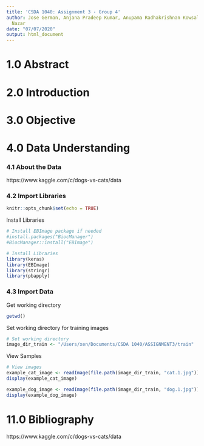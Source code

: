 ```yaml
---
title: 'CSDA 1040: Assignment 3 - Group 4'
author: Jose German, Anjana Pradeep Kumar, Anupama Radhakrishnan Kowsalya, and Xenel
  Nazar
date: "07/07/2020"
output: html_document
---
```


# 1.0 Abstract

# 2.0 Introduction

# 3.0 Objective

# 4.0 Data Understanding

### 4.1 About the Data

https://www.kaggle.com/c/dogs-vs-cats/data

### 4.2 Import Libraries

```r
knitr::opts_chunk$set(echo = TRUE)
```

Install Libraries
```r
# Install EBImage package if needed
#install.packages("BiocManager")
#BiocManager::install("EBImage")

# Install Libraries
library(keras)
library(EBImage)
library(stringr)
library(pbapply)
```


### 4.3 Import Data

Get working directory
```r
getwd()
```

Set working directory for training images
```r
# Set working directory
image_dir_train <- "/Users/xen/Documents/CSDA 1040/ASSIGNMENT3/train"
```

View Samples
```r
# View images
example_cat_image <- readImage(file.path(image_dir_train, "cat.1.jpg"))
display(example_cat_image)
```

```r
example_dog_image <- readImage(file.path(image_dir_train, "dog.1.jpg"))
display(example_dog_image)
```


# 11.0 Bibliography

https://www.kaggle.com/c/dogs-vs-cats/data

